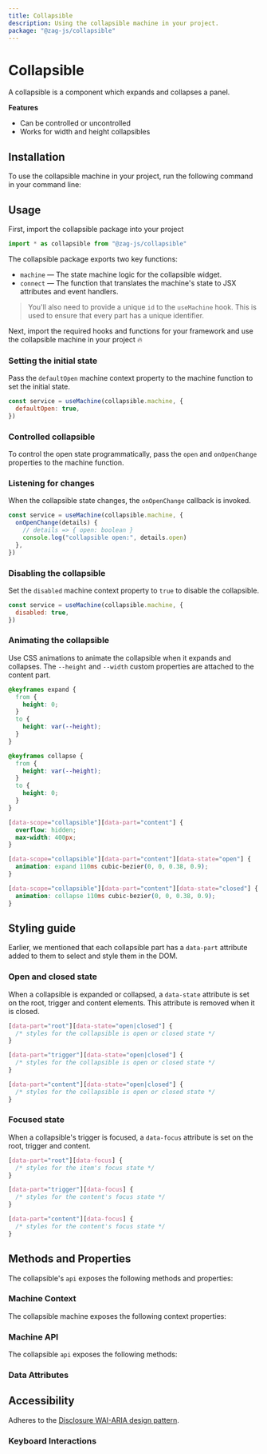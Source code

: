 ```yaml
---
title: Collapsible
description: Using the collapsible machine in your project.
package: "@zag-js/collapsible"
---
```


# Collapsible

A collapsible is a component which expands and collapses a panel.

<Resources pkg="@zag-js/collapsible" />

<Showcase id="Collapsible" />

**Features**

- Can be controlled or uncontrolled
- Works for width and height collapsibles

## Installation

To use the collapsible machine in your project, run the following command in
your command line:

<CodeSnippet id="collapsible/installation.mdx" />

## Usage

First, import the collapsible package into your project

```jsx
import * as collapsible from "@zag-js/collapsible"
```

The collapsible package exports two key functions:

- `machine` — The state machine logic for the collapsible widget.
- `connect` — The function that translates the machine's state to JSX attributes
  and event handlers.

> You'll also need to provide a unique `id` to the `useMachine` hook. This is
> used to ensure that every part has a unique identifier.

Next, import the required hooks and functions for your framework and use the
collapsible machine in your project 🔥

<CodeSnippet id="collapsible/usage.mdx" />

### Setting the initial state

Pass the `defaultOpen` machine context property to the machine function to set
the initial state.

```jsx
const service = useMachine(collapsible.machine, {
  defaultOpen: true,
})
```

### Controlled collapsible

To control the open state programmatically, pass the `open` and `onOpenChange`
properties to the machine function.

<CodeSnippet id="collapsible/controlled.mdx" />

### Listening for changes

When the collapsible state changes, the `onOpenChange` callback is invoked.

```jsx {2-5}
const service = useMachine(collapsible.machine, {
  onOpenChange(details) {
    // details => { open: boolean }
    console.log("collapsible open:", details.open)
  },
})
```

### Disabling the collapsible

Set the `disabled` machine context property to `true` to disable the
collapsible.

```jsx {2}
const service = useMachine(collapsible.machine, {
  disabled: true,
})
```

### Animating the collapsible

Use CSS animations to animate the collapsible when it expands and collapses. The
`--height` and `--width` custom properties are attached to the content part.

```css
@keyframes expand {
  from {
    height: 0;
  }
  to {
    height: var(--height);
  }
}

@keyframes collapse {
  from {
    height: var(--height);
  }
  to {
    height: 0;
  }
}

[data-scope="collapsible"][data-part="content"] {
  overflow: hidden;
  max-width: 400px;
}

[data-scope="collapsible"][data-part="content"][data-state="open"] {
  animation: expand 110ms cubic-bezier(0, 0, 0.38, 0.9);
}

[data-scope="collapsible"][data-part="content"][data-state="closed"] {
  animation: collapse 110ms cubic-bezier(0, 0, 0.38, 0.9);
}
```

## Styling guide

Earlier, we mentioned that each collapsible part has a `data-part` attribute
added to them to select and style them in the DOM.

### Open and closed state

When a collapsible is expanded or collapsed, a `data-state` attribute is set on
the root, trigger and content elements. This attribute is removed when it is
closed.

```css
[data-part="root"][data-state="open|closed"] {
  /* styles for the collapsible is open or closed state */
}

[data-part="trigger"][data-state="open|closed"] {
  /* styles for the collapsible is open or closed state */
}

[data-part="content"][data-state="open|closed"] {
  /* styles for the collapsible is open or closed state */
}
```

### Focused state

When a collapsible's trigger is focused, a `data-focus` attribute is set on the
root, trigger and content.

```css
[data-part="root"][data-focus] {
  /* styles for the item's focus state */
}

[data-part="trigger"][data-focus] {
  /* styles for the content's focus state */
}

[data-part="content"][data-focus] {
  /* styles for the content's focus state */
}
```

## Methods and Properties

The collapsible's `api` exposes the following methods and properties:

### Machine Context

The collapsible machine exposes the following context properties:

<ContextTable name="collapsible" />

### Machine API

The collapsible `api` exposes the following methods:

<ApiTable name="collapsible" />

### Data Attributes

<DataAttrTable name="collapsible" />

## Accessibility

Adheres to the
[Disclosure WAI-ARIA design pattern](https://www.w3.org/WAI/ARIA/apg/patterns/disclosure).

### Keyboard Interactions

<KeyboardTable name="collapsible" />
